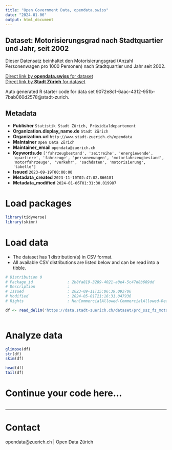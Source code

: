 ```yaml
---
title: "Open Government Data, opendata.swiss"
date: "2024-01-06"
output: html_document
---
```


## Dataset: Motorisierungsgrad nach Stadtquartier und Jahr, seit 2002

Dieser Datensatz beinhaltet den Motorisierungsgrad (Anzahl Personenwagen pro 1000 Personen) nach Stadtquartier und Jahr seit 2002. 


[Direct link by **opendata.swiss** for dataset](https://opendata.swiss/de/dataset/motorisierungsgrad-nach-rechtsform-stadtquartier-und-jahr-seit-2002)<br>
[Direct link by **Stadt Zürich** for dataset](https://data.stadt-zuerich.ch/dataset/prd_ssz_fz_motorisierungsgrad_jahr_quartier_od2005)

Auto generated R starter code for data set 9072e8c1-6aac-4312-951b-7bab060d2578@stadt-zurich.

## Metadata

- **Publisher** `Statistik Stadt Zürich, Präsidialdepartement`
- **Organization.display_name.de** `Stadt Zürich`
- **Organization.url** `http://www.stadt-zuerich.ch/opendata`
- **Maintainer** `Open Data Zürich`
- **Maintainer_email** `opendata@zuerich.ch`
- **Keywords.de** `['fahrzeugbestand', 'zeitreihe', 'energiewende', 'quartiere', 'fahrzeuge', 'personenwagen', 'motorfahrzeugbestand', 'motorfahrzeuge', 'verkehr', 'sachdaten', 'motorisierung', 'tabelle']`
- **Issued** `2023-09-19T00:00:00`
- **Metadata_created** `2023-11-10T02:47:02.866181`
- **Metadata_modified** `2024-01-06T01:31:30.019987`


# Load packages

```r

library(tidyverse)
library(skimr)

```

# Load data

-   The dataset has 1 distribution(s) in CSV format.
-   All available CSV distributions are listed below and can be read into a tibble.

```r

# Distribution 0
# Package_id               : 2b8fa819-3289-4021-a0e4-5c47d8b689dd
# Description              : 
# Issued                   : 2023-09-11T15:06:39.093706
# Modified                 : 2024-05-01T21:16:31.047936
# Rights                   : NonCommercialAllowed-CommercialAllowed-ReferenceNotRequired

df <- read_delim('https://data.stadt-zuerich.ch/dataset/prd_ssz_fz_motorisierungsgrad_jahr_quartier_od2005/download/VER200OD2005.csv')



```

# Analyze data

```r

glimpse(df)
str(df)
skim(df)

head(df)
tail(df)

```

# Continue your code here...

```r

```

------------------------------------------------------------------------

# Contact

opendata@zuerich.ch | Open Data Zürich
